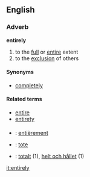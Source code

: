 ==English==
===Adverb===
'''entirely'''

#to the [[full]] or [[entire]] extent
#to the [[exclusion]] of others

====Synonyms====
*[[completely]]

====Related terms====
*[[entire]]
*[[entirety]]

===={{trans}}====

* {{fr}} : [[entièrement]]
* {{io}} : [[tote]]
* {{sv}} : [[totalt]] (1), [[helt och hållet]] (1)

[[it:entirely]]